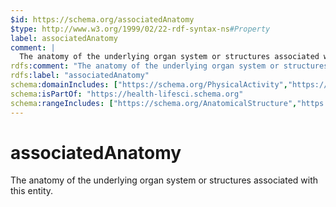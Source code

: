 ```yaml
---
$id: https://schema.org/associatedAnatomy
$type: http://www.w3.org/1999/02/22-rdf-syntax-ns#Property
label: associatedAnatomy
comment: |
  The anatomy of the underlying organ system or structures associated with this entity.
rdfs:comment: "The anatomy of the underlying organ system or structures associated with this entity."
rdfs:label: "associatedAnatomy"
schema:domainIncludes: ["https://schema.org/PhysicalActivity","https://schema.org/MedicalCondition"]
schema:isPartOf: "https://health-lifesci.schema.org"
schema:rangeIncludes: ["https://schema.org/AnatomicalStructure","https://schema.org/SuperficialAnatomy","https://schema.org/AnatomicalSystem"]
---
```


# associatedAnatomy

The anatomy of the underlying organ system or structures associated with this entity.

